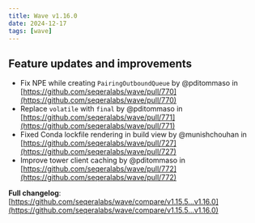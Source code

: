 ```yaml
---
title: Wave v1.16.0
date: 2024-12-17
tags: [wave]
---
```


## Feature updates and improvements

- Fix NPE while creating `PairingOutboundQueue` by @pditommaso in [https://github.com/seqeralabs/wave/pull/770](https://github.com/seqeralabs/wave/pull/770)
- Replace `volatile` with `final` by @pditommaso in [https://github.com/seqeralabs/wave/pull/771](https://github.com/seqeralabs/wave/pull/771)
- Fixed Conda lockfile rendering in build view by @munishchouhan in [https://github.com/seqeralabs/wave/pull/727](https://github.com/seqeralabs/wave/pull/727)
- Improve tower client caching by @pditommaso in [https://github.com/seqeralabs/wave/pull/772](https://github.com/seqeralabs/wave/pull/772)

**Full changelog**: [https://github.com/seqeralabs/wave/compare/v1.15.5...v1.16.0](https://github.com/seqeralabs/wave/compare/v1.15.5...v1.16.0)
